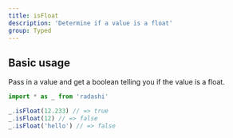 ```yaml
---
title: isFloat
description: 'Determine if a value is a float'
group: Typed
---
```


## Basic usage

Pass in a value and get a boolean telling you if the value is a float.

```ts
import * as _ from 'radashi'

_.isFloat(12.233) // => true
_.isFloat(12) // => false
_.isFloat('hello') // => false
```
